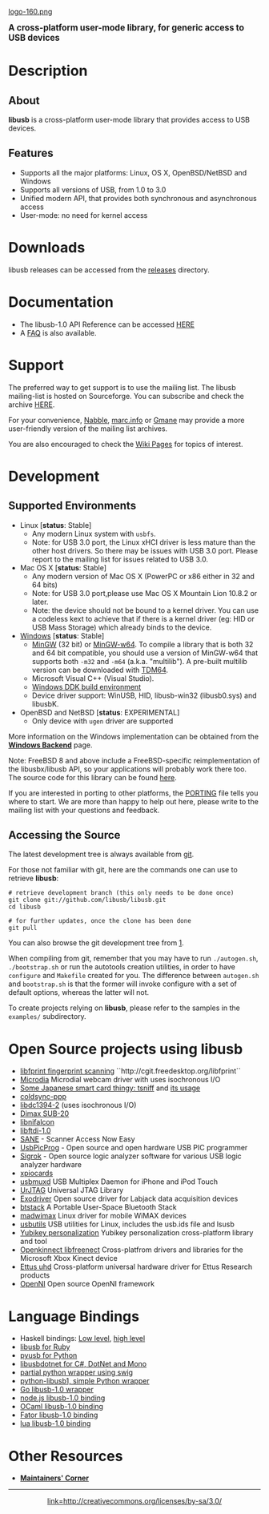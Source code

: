 [[logo-160.png]]

<big>'''A cross-platform user-mode library, for generic access to USB devices'''</big>

= Description =
== About ==

'''libusb''' is a cross-platform user-mode library that provides access to USB devices.

== Features ==

* Supports all the major platforms: Linux, OS X, OpenBSD/NetBSD and Windows
* Supports all versions of USB, from 1.0 to 3.0
* Unified modern API, that provides both synchronous and asynchronous access
* User-mode: no need for kernel access

= Downloads =

libusb releases can be accessed from the [http://sourceforge.net/projects/libusb/files/releases releases] directory.

= Documentation =

* The libusb-1.0 API Reference can be accessed [http://libusb.sourceforge.net/api-1.0/ HERE]
* A [[FAQ|FAQ]] is also available.

= Support =
The preferred way to get support is to use the mailing list. The libusb mailing-list is hosted on Sourceforge. You can subscribe and check the archive [https://lists.sourceforge.net/lists/listinfo/libusb-devel HERE].

For your convenience, [http://libusb.6.n5.nabble.com/LibUSB-Dev-f7.html Nabble], [http://marc.info/?l=libusb-devel&r=1&w=2 marc.info] or [http://news.gmane.org/gmane.comp.lib.libusb.devel.general Gmane] may provide a more user-friendly version of the mailing list archives.

You are also encouraged to check the [https://github.com/libusb/libusb/wiki/_pages Wiki Pages] for topics of interest.

= Development =

== Supported Environments ==

* Linux &#91;'''status''': Stable&#93;
** Any modern Linux system with <code>usbfs</code>.
** Note: for USB 3.0 port, the Linux xHCI driver is less mature than the other host drivers. So there may be issues with USB 3.0 port. Please report to the mailing list for issues related to USB 3.0.
* Mac OS X &#91;'''status''': Stable&#93;
** Any modern version of Mac OS X (PowerPC or x86 either in 32 and 64 bits)
** Note: for USB 3.0 port,please use Mac OS X Mountain Lion 10.8.2 or later.
** Note: the device should not be bound to a kernel driver. You can use a codeless kext to achieve that if there is a kernel driver (eg: HID or USB Mass Storage) which already binds to the device.
* [[Windows]] &#91;'''status''': Stable&#93;
** [http://www.mingw.org MinGW] (32 bit) or [http://mingw-w64.sourceforge.net/ MinGW-w64]. To compile a library that is both 32 and 64 bit compatible, you should use a version of MinGW-w64 that supports both <code>-m32</code> and <code>-m64</code> (a.k.a. "multilib"). A pre-built multilib version can be downloaded with [http://tdm-gcc.tdragon.net/download TDM64].
** Microsoft Visual C++ (Visual Studio).
** [http://www.microsoft.com/downloads/details.aspx?displaylang=en&FamilyID=36a2630f-5d56-43b5-b996-7633f2ec14ff Windows DDK build environment]
** Device driver support: WinUSB, HID, libusb-win32 (libusb0.sys) and libusbK.
* OpenBSD and NetBSD &#91;'''status''': EXPERIMENTAL&#93;
** Only device with <code>ugen</code> driver are supported

More information on the Windows implementation can be obtained from the '''[[Windows|Windows Backend]]''' page.

Note:
FreeBSD 8 and above include a FreeBSD-specific reimplementation of the libusbx/libusb API, so your applications will probably work there too. The source code for this library can be found [http://svn.freebsd.org/viewvc/base/head/lib/libusb/ here].

If you are interested in porting to other platforms, the [https://github.com/libusb/libusb/blob/master/PORTING PORTING] file tells you where to start. We are more than happy to help out here, please write to the mailing list with your questions and feedback.

== Accessing the Source ==

The latest development tree is always available from [http://git-scm.com/ git].

For those not familiar with git, here are the commands one can use to retrieve '''libusb''':
<pre>
# retrieve development branch (this only needs to be done once)
git clone git://github.com/libusb/libusb.git
cd libusb
</pre>

<pre>
# for further updates, once the clone has been done
git pull                                                           
</pre>

You can also browse the git development tree from [https://github.com/libusb/libusb].

When compiling from git, remember that you may have to run <code>./autogen.sh</code>, <code>./bootstrap.sh</code> or run the autotools creation utilities, in order to have <code>configure</code> and <code>Makefile</code> created for you. The difference between <code>autogen.sh</code> and <code>bootstrap.sh</code> is that the former will invoke configure with a set of default options, whereas the latter will not.

To create projects relying on '''libusb''', please refer to the samples in the <code>examples/</code> subdirectory.

= Open Source projects using libusb =

* [http://www.reactivated.net/fprint/wiki/ libfprint fingerprint scanning] ``http://cgit.freedesktop.org/libfprint``
* [http://git.tuxfamily.org/microdiausp/microdiauserspace.git Microdia] Microdial webcam driver with uses isochronous I/O
* [https://github.com/atty303/tsniff Some Japanese smart card thingy: tsniff] and [https://members.fsij.org/trac/soc2008/wiki/RUF2-HSC-W its usage]
* [http://code.google.com/p/coldsync/source/browse/trunk/coldsync-ppp/coldsync-ppp.c coldsync-ppp]
* [https://sourceforge.net/scm/?type=git&group_id=8157 libdc1394-2] (uses isochronous I/O)
* [http://www.xdimax.com/sub20/sub20.html#DLD Dimax SUB-20]
* [http://qdot.github.com/libnifalcon/ libnifalcon] 
* [http://developer.intra2net.com/git/?p=libftdi-1.0 libftdi-1.0] 
* [http://www.sane-project.org/ SANE] - Scanner Access Now Easy
* [http://usbpicprog.org/ UsbPicProg] - Open source and open hardware USB PIC programmer
* [http://sigrok.org Sigrok] - Open source logic analyzer software for various USB logic analyzer hardware
* [http://xpiocards.sourceforge.net/ xpiocards]
* [http://marcansoft.com/blog/iphonelinux/usbmuxd/ usbmuxd] USB Multiplex Daemon for iPhone and iPod Touch
* [http://urjtag.org/ UrJTAG] Universal JTAG Library
* [http://labjack.com/support/linux-and-mac-os-x-drivers Exodriver] Open source driver for Labjack data acquisition devices
* [http://code.google.com/p/btstack/ btstack] A Portable User-Space Bluetooth Stack
* [http://code.google.com/p/madwimax/ madwimax] Linux driver for mobile WiMAX devices
* [https://github.com/gregkh/usbutils usbutils] USB utilities for Linux, includes the usb.ids file and lsusb
* [https://github.com/Yubico/yubikey-personalization Yubikey personalization] Yubikey personalization cross-platform library and tool 
* [http://openkinect.org/ Openkinnect libfreenect] Cross-platfrom drivers and libraries for the Microsoft Xbox Kinect device
* [http://ettus-apps.sourcerepo.com/redmine/ettus/projects/uhd/wiki Ettus uhd] Cross-platform universal hardware driver for Ettus Research products
* [http://www.openni.org/ OpenNI] Open source OpenNI framework

= Language Bindings =

* Haskell bindings: [http://hackage.haskell.org/cgi-bin/hackage-scripts/package/bindings-libusb Low level], [http://hackage.haskell.org/cgi-bin/hackage-scripts/package/usb-0.1 high level]
* [http://github.com/larskanis/libusb libusb for Ruby]
* [http://pyusb.wiki.sourceforge.net/ pyusb for Python]
* [http://libusbdotnet.sourceforge.net/ libusbdotnet for C#, DotNet and Mono]
* [http://bitpim.svn.sourceforge.net/viewvc/bitpim/trunk/bitpim/src/native/usb/ partial python wrapper using swig]
* [http://github.com/vpelletier/python-libusb1 python-libusb1, simple Python wrapper]
* [http://github.com/jteeuwen/go-pkg-usb Go libusb-1.0 wrapper]
* [https://github.com/schakko/node-usb node.js libusb-1.0 binding]
* [https://forge.ocamlcore.org/projects/ocaml-usb/ OCaml libusb-1.0 binding]
* [https://github.com/littledan/Factor/tree/master/extra/libusb Fator libusb-1.0 binding]
* [https://bitbucket.org/doub/luausb/overview lua libusb-1.0 binding]

= Other Resources =

* '''[[Maintainers'-Corner|Maintainers' Corner]]'''
----
<center>[[CC_BY-SA.png|link=http://creativecommons.org/licenses/by-sa/3.0/]]</center>